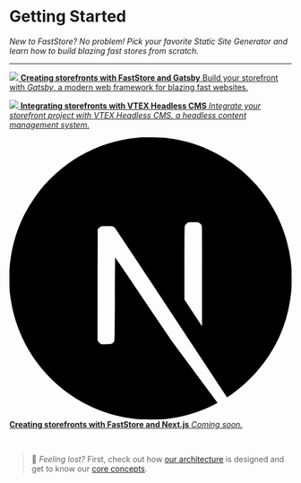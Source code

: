 

# Getting Started

*New to FastStore? No problem! Pick your favorite Static Site Generator and learn how to build blazing fast stores from scratch.*

---

<CardGrid icon>

[ ![](https://vtexhelp.vtexassets.com/assets/docs/src/Gatsby_Logo___0c1301a5069ee6121018595120341599.svg) **Creating storefronts with FastStore and Gatsby** Build your storefront with *Gatsby*, a modern web framework for blazing fast websites. ](/tutorials/gatsby-overview)


[ ![](/img/logo.svg) **Integrating storefronts with VTEX Headless CMS** *Integrate your storefront project with *VTEX Headless CMS*, a headless content management system.* ](/tutorials/cms-overview)

[ <svg xmlns="http://www.w3.org/2000/svg" viewBox="0 0 48 48"><path d="m22.43.01-.73.07C14.88.69 8.5 4.37 4.45 10.02A23.75 23.75 0 0 0 .22 20.51a18.3 18.3 0 0 0-.22 3.5c0 1.78.02 2.17.22 3.49A24.1 24.1 0 0 0 21.7 47.94c.73.08 3.87.08 4.6 0a24.22 24.22 0 0 0 8.65-2.53c.4-.2.49-.27.43-.31-.03-.03-1.8-2.4-3.9-5.24l-3.84-5.19-4.81-7.11a688.2 688.2 0 0 0-4.84-7.12c-.02 0-.04 3.16-.05 7.02-.02 6.76-.02 7.04-.1 7.2a.85.85 0 0 1-.42.42c-.15.08-.28.1-.99.1h-.81l-.22-.15a.88.88 0 0 1-.31-.34l-.1-.2.01-9.42.02-9.4.14-.19c.08-.1.24-.22.35-.29.19-.09.27-.1 1.08-.1.95 0 1.11.04 1.36.31.07.08 2.68 4 5.8 8.72l9.46 14.34 3.8 5.76.2-.13c1.7-1.1 3.5-2.68 4.92-4.32a23.89 23.89 0 0 0 5.65-12.27c.2-1.32.22-1.7.22-3.5 0-1.78-.02-2.17-.22-3.49A24.1 24.1 0 0 0 26.37.07c-.45-.04-3.55-.1-3.94-.06zm9.82 14.52a.95.95 0 0 1 .48.55c.03.12.04 2.73.03 8.61v8.44l-1.5-2.28-1.49-2.28v-6.14c0-3.96.02-6.19.05-6.3a.96.96 0 0 1 .46-.59c.2-.1.26-.1 1-.1.7 0 .82 0 .97.09z" fill="var(--ifm-color-black)"/></svg> **Creating storefronts with FastStore and Next.js** *Coming soon.* ](./)

</CardGrid>
<br/>

> 🧐 *Feeling lost?* First, check out how [our architecture](/tutorials/fundamentals/0) is designed and get to know our [core concepts](/tutorials/fundamentals/2).
